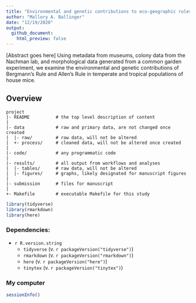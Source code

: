 ```yaml
---
title: "Environmental and genetic contributions to eco-geographic rules in house mice"
author: "Mallory A. Ballinger"
date: "12/19/2020"
output:
  github_document:
    html_preview: false
---
```

[Abstract goes here]
Using metadata from museums, colony data from the Nachman lab, and morphological data generated from a common garden experiment, we examine the environmental and genetic contributions of Bergmann's Rule and Allen's Rule in temperate and tropical populations of house mice.


Overview
--------

    project
    |- README          # the top level description of content
    |
    |- data            # raw and primary data, are not changed once created
    |  |- raw/         # raw data, will not be altered
    |  +- process/     # cleaned data, will not be altered once created
    |
    |- code/           # any programmatic code
    |
    |- results/        # all output from workflows and analyses
    |  |- tables/      # raw data, will not be altered
    |  |- figures/     # graphs, likely designated for manuscript figures
    |
    |- submission      # files for manuscript
    |
    +- Makefile        # executable Makefile for this study

```r
library(tidyverse)
library(rmarkdown)
library(here)
```

### Dependencies:  
* `r R.version.string`  
    * `tidyverse` (v. `r packageVersion("tidyverse")`)  
    * `rmarkdown` (v. `r packageVersion("rmarkdown")`)  
    * `here` (v. `r packageVersion("here")`)
    * `tinytex` (v. `r packageVersion("tinytex")`)


### My computer
```r
sessionInfo()
```